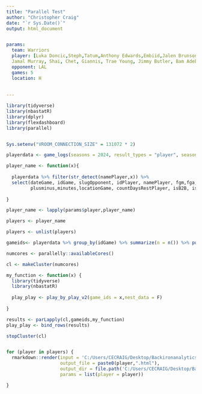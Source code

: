 ```yaml
---
title: "Parallel Test"
author: "Christopher Craig"
date: "`r Sys.Date()`"
output: html_document


params:
  team: Warriors
  player: [Luka Doncic,Steph,Tatum,Anthony Edwards,Embiid,Jalen Brunson,Damian Lillard,Nikola Jokic, Kyrie Irving, Devin Booker, Kevin Durant, Jaylen Brown,  
  Jamal Murray, Shai, Chet, Giannis, Trae Young, Jimmy Butler, Bam Adebayo, Ja Morant,Victor Wembanyama,Dejounte Murray]
  opponent: LAL
  games: 5
  location: H
  
  
---
```


```r

library(tidyverse)
library(nbastatR)
library(dplyr)
library(flexdashboard)
library(parallel)


Sys.setenv("VROOM_CONNECTION_SIZE" = 131072 * 2)

playerdata <- game_logs(seasons = 2024, result_types = "player", season_types = c("Regular Season","Playoffs"))

player_name <- function(x){
  
  playerdata %>% filter(str_detect(namePlayer,x)) %>% 
  select(dateGame, idGame, slugOpponent, idPlayer, namePlayer, fgm,fga,pts,treb,ast,stl,blk,fg3m,fg3a,tov,
         plusminus,minutes,locationGame, countDaysRestPlayer, isB2B, isB2BFirst, isB2BSecond) %>% group_by(namePlayer) %>% summarize(n = n()) %>% pull(namePlayer)
  
}

player_name <- lapply(params$player,player_name)

players <- player_name

players <- unlist(players)

gameids<- playerdata %>% group_by(idGame) %>% summarize(n = n()) %>% pull(idGame)

numcores <- parallelly::availableCores()

cl <- makeCluster(numcores)

my_function <- function(x) {
  library(tidyverse)
  library(nbastatR)
  
  play_play <- play_by_play_v2(game_ids = x,nest_data = F)
  
}

results <- parLapply(cl,gameids,my_function)
play_play <- bind_rows(results)

stopCluster(cl)



```



```r



for (player in players) {
  rmarkdown::render(input = 'C:/Users/CECRAIG/Desktop/Backironanalytics/my-site-test/ML_Parlay_TBRv5.Rmd',
                    output_file = paste0(player,".html"),
                    output_dir = file.path('C:/Users/CECRAIG/Desktop/Backironanalytics/my-site-test/sheets'),
                    params = list(player = player))

}



```






